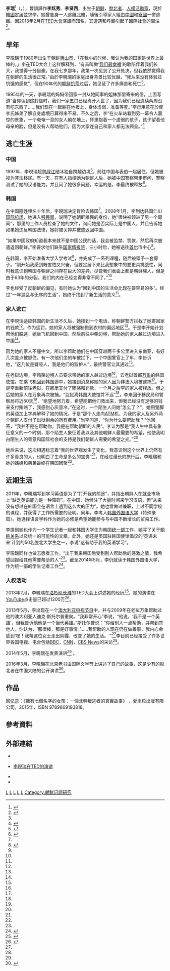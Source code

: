 {{Infobox person
| 姓名       = 李晛瑞<br>이현서
| 图像       = Escape from North Korea.jpg
| 图像大小   = 250px
| 图像说明   = 李晛瑞在[[TED|TED]]演讲，2013年 
| 出生日期   = {{Birth year and age|1980|1}}
| 出生地     = {{PRK}}[[兩江道|兩江道]][[惠山市|惠山市]]
| birth_name = 金智海 ({{lang|ko|김지해}})
| 居住地     = {{KOR}}
| 国籍       = {{DPRK}}（1980年至2008年）<br>{{ROK}}（2008年至今）
| 别名       = 
| 种族       = 朝鲜族
| 语言       = 
| 教育程度   = 
| 母校       =[[韩国外国语大学|韩国外国语大学]] 
| 职业       = 
| 活跃时期   = 
| 知名原因   = 朝鲜脱北者
| 家乡       = 
| 获奖       = 
| spouse = Brian Gleason
}}
'''李{{ruby-py|晛|-{zh-cn:xiàn;zh-tw:ㄒㄧㄢˋ;zh-hk:jin5}-}}瑞'''<ref>{{Cite web|url = http://www.cankaoxiaoxi.com/world/20150718/855777.shtml|archiveurl=https://web.archive.org/web/20150727011603/http://www.cankaoxiaoxi.com/world/20150718/855777.shtml|title = 英媒采访朝鲜难民:朝鲜人大饥荒时代视中国为救星|accessdate = 2015-08-09|archivedate=2015-07-27|date=2015-07-18|publisher = 参考消息网|language = zh-cn}}</ref>（{{lang-ko|이현서}}，{{bd|1980年|1月|}}），曾誤譯作'''李炫秀'''、'''李贤西 '''，出生于[[朝鲜民主主义人民共和国|朝鲜]]，[[脫北者|脫北者]]、[[人權活動家|人權活動家]]，現於[[韓國|韓國]]定居並求學。她曾隻身一人逃離[[北韓|北韓]]，隨後引導家人經由[[中华人民共和国|中國]]和[[寮國|寮國]]一併逃離。因2013年2月在[[TED大會|TED大會]]演講而知名，其遭遇和呼籲引起了國際社會的關注<ref name=cnn>{{cite web| last =Lee| first =Hyeonseo| title =Why I fled North Korea| work =CNN| date =2013-04-14| language =en| url =http://www.cnn.com/2013/04/14/opinion/lee-north-korea-refugee/index.html?hpt=hp_t1| access-date =2015-08-09| archive-date =2017-08-22| archive-url =https://web.archive.org/web/20170822055630/http://www.cnn.com/2013/04/14/opinion/lee-north-korea-refugee/index.html?hpt=hp_t1| dead-url =no}}</ref>。

== 早年 ==
李晛瑞于1980年出生于朝鲜[[惠山市|惠山市]]，「在我小的时候，我认为我的国家是世界上最棒的。」李在TED大会上这样解释到，“有首叫做‘[[世上无所羡慕|我们最幸福]]’的歌陪伴着我们长大，我觉得十分自豪。在我七岁那年，我第一次见到了公开处决，但我依然觉得我在朝鲜的生活很正常。”由於李晛瑞的家庭出身背景比较优越，“我从来没有体验过饥饿的感觉”，但在90年代的[[朝鲜饥荒|朝鲜饥荒]]过后，她见证了许多痛苦和死亡<ref name=cnn/>。

1995年的一天，李晛瑞的妈妈带回家一封从她同事的姐妹那里寄来的信，上面写道“当你读到这封信时，我们一家五口已经离开人世了，因为我们已经连续两周没有吃东西了......我们现在一起躺在地板上，身体虚弱，准备等死。”李母用意在於使李氏姊弟了解自身處境已算得來不易。不久之后，李“在火车站看到另一幕令人震惊的景象，一个奄奄一息的女人躺在地上，怀里抱着一个虚弱的孩子，孩子望着他母亲的脸，但是没有人帮助他们，因为大家连自己和家人都无法顾全。”<ref>{{cite web| last =Gye| first =Hugo| title ='I saw my first execution at SEVEN': North Korean defector reveals ordeal of growing up in dictatorship where famine was so bad the streets were lined with dead bodies| work =Daily Mail| date =2013-04-15| language =en| url =http://www.dailymail.co.uk/news/article-2309349/North-Korean-defector-reveals-ordeal-growing-dictatorship-famine-bad-streets-lined-dead-bodies.html| access-date =2015-08-09| archive-date =2020-11-12| archive-url =https://web.archive.org/web/20201112010446/https://www.dailymail.co.uk/news/article-2309349/North-Korean-defector-reveals-ordeal-growing-dictatorship-famine-bad-streets-lined-dead-bodies.html| dead-url =no}}</ref>

== 逃亡生涯 ==
=== 中国 ===
1997年，李晛瑞趁[[鸭绿江|鸭绿江]]结冰独自跨越边境<ref>{{Cite web|url = http://chinesenewsgroup.com/news/292780|title = 北朝鲜叛逃者: 来自另一个世界|accessdate = 2015-08-09|author = |date = 2015年7月27日|language = zh-cn|publisher = 大中资讯网|archive-date = 2018-09-22|archive-url = https://web.archive.org/web/20180922135710/http://chinesenewsgroup.com/news/292780|dead-url = no}}</ref>，前往中国与表伯一起居住，但她被视为非法移民。有一天，在有人指控她为朝鲜人后，她被中国警察带走审问，警察测试了她的汉语能力，并且问了她很多问题。幸运的是，李最终被释放<ref name=":0">{{Cite web|url = http://open.163.com/movie/2013/3/V/6/M90Q0TDEB_M90Q117V6.html|title = 我的北韩逃亡记|accessdate = 2015-08-09|author = |date = |publisher = 网易公开课|language = zh-cn|archive-url = https://web.archive.org/web/20150904135118/http://open.163.com/movie/2013/3/V/6/M90Q0TDEB_M90Q117V6.html|archive-date = 2015-09-04|dead-url = yes}}</ref>。

=== 韩国 ===
在中国隐姓埋名十年后，李晛瑞决定冒险去韩国<ref name=cnn/>。2008年1月，李到达韩国[[仁川国际机场|仁川国际机场]]，她进入[[移民局|移民局]]，说明了她朝鲜难民的身份，她“很快被领进了另一个房间”，那里的工作人员检查了她的文件，询问她是否实际上是中国人，并且告诉她如果她违反韩国法律，她将被关押并被遣返回中国。

“如果中国政府知道我本来就不是中国公民的话，我会被监禁、罚款，然后再次被遣返回朝鲜。”李要求他们联系[[大韓民國國家情報院|国家情报院]]，三小时后，她被送往[[首尔|首尔]]市中心<ref name=wsj>{{cite web| last =Gale| first =Alastair| title =A Defector’s Tale: Lee Hyeon-seo| work =Wall Street Journal| date =2011-07-11| language =en| url =http://blogs.wsj.com/korearealtime/2011/07/11/a-defectors-tale-lee-hyeon-seo/| access-date =2015-08-09| archive-date =2019-11-08| archive-url =https://web.archive.org/web/20191108011052/https://blogs.wsj.com/korearealtime/2011/07/11/a-defectors-tale-lee-hyeon-seo/| dead-url =no}}</ref>。

在韩国，李开始准备大学入学考试<ref name=cnn/>，并完成了一系列课程，随后被赠予一套房子。“刚开始我感到既害怕又兴奋，但要定居下来比我想象中的要更具挑战性，同时我意识到韩国与朝鲜之间存在巨大的差异，尽管我们表面上都是朝鲜族人，但是由于63年的分裂，我们的内在已经变得非常不同了。”<ref name=wsj/>

李也经受了反朝鲜的偏见，有时她认为“回到中国的生活会比现在要容易的多”。经过“一年混乱与无序的生活”，她终于找到了新生活的意义<ref name=wsj/>。

=== 家人逃亡 ===
在李晛瑞适应韩国的新生活不久后，她接到一个电话，称朝鲜警方拦截了她寄回家的钱款<ref name=":0" />。作为惩罚，她的家人将被强制搬到农村的偏远地区<ref name=cnn/>。于是李开始计划帮他们脱逃，她坐飞机回到中国，然后前往中朝边境，帮助她的家人越过边境进入中国<ref name=wsj/>。

因为她的家人不懂中文，所以李帮助他们在中国穿越两千多公里进入东南亚，有好几次差点被抓住。有一次他们坐的车被拦下，一个中国警官上了车，李告诉他，“这几位是聋哑人，我是他们的监护人”，最终警官让其通过<ref name=cnn/>。

在老挝边境，李贿赂边境人员要求带她的家人越过边境<ref name=":0" />，去老挝首都[[万象省|万象]]的韩国使馆。在乘飞机回到韩国途中，她接到消息称她的家人因为非法入境被逮捕<ref name=wsj/>。于是李重新前往老挝，在那里支付了贿赂和罚款，一个月之后李的家人被释放。但之后她的家人在万象再次被捕。“监狱离韩国大使馆并不远”<ref name=cnn/>，李来回于移民局和警察局将近50天<ref name=wsj/>，“绝望地努力着，希望能把他们救出来，但我已经没有足够的钱来支付贿赂了，我感到心灰意冷。”在这时，一个陌生人问她“怎么了？”，她用蹩脚的英语加上字典解释了她的情况，于是“那个人走向[[ATM|ATM]]机，为我的家人及另外两个朝鲜人支付了出狱剩余的所有费用。”当李问道，“你为什么要帮助我？”他回答，“我并不是在帮助你，我是在帮助朝鲜的人民”。李认为那是“我人生中具有象征意义的一个时刻，那个陌生人象征着我以及其他朝鲜人最需要的希望，他使我明白陌生人的善意和国际社会的支持是我们朝鲜人需要的希望之光。”<ref name=cnn/>

她后来说，这次相遇标志着“我的世界观发生了变化，我意识到这个世界上仍然有许多善良的人，也明白了生命是多么的宝贵”<ref name=wsj/>，在经过漫长的旅行后，李晛瑞和她的媽媽和弟弟最终在韩国团聚<ref name=cnn/>。

== 近期生活 ==
2011年，李晛瑞写到学习英语是为了“打开我的前途”，并指出朝鲜人在就业市场上“缺乏英语能力是一种障碍”。在中国，她倾注了大量时间来学习汉语，但“从来没有想过在韩国会在语言上遇到这么大的压力”。她也曾做过兼职，上过不同学校的课程，并获得了工作所需要的证明。同年，李考入[[韩国外国语大学|韩国外国语大学]]（特殊录取）。她选择语言学科作为她的必修是希望她能参与与中国不断增长的贸易工作。

李提到她也作为一个学生记者一起和韩国大学生为韩国[[统一部|统一部]]工作，她写了关于[[朝鮮半島南北關係|朝韩关系]]以及统一的可能性的文章。此外，她还是英国驻韩国使馆倡议的‘英语未来’计划的50名脱北大学生之一，李说“这有助于我的英语学习”。

李晛瑞同样也做志愿者工作，“出于我来韩国后受到别人帮助后的感激之情，我希望回报给其他需要帮助的人”<ref name=wsj/>。截至2014年5月，李仍就读于韩国外国语大学，作为统一部的学生记者工作<ref name=oslo>{{cite web|url=http://www.oslofreedomforum.com/pdfs/OFF14Speakers.pdf|archiveurl=https://web.archive.org/web/20140421115035/http://www.oslofreedomforum.com/pdfs/OFF14Speakers.pdf|title=存档副本 |accessdate=2014-07-29 |archivedate=2014-04-21 }}</ref>。

=== 人权活动 ===
2013年2月，李晛瑞在[[洛杉矶|洛杉矶]][[長灘_(加利福尼亞州)|长滩]]的TED大会上讲述她的经历<ref name=ted>{{cite web| last =Ha| first =Thu-Huong| title =North Korean defector Hyeonseo Lee reunited with the man who saved her family| work =TED| date =2013-05-20| language =en| url =http://blog.ted.com/2013/05/20/north-korean-defector-hyeonseo-lee-reunited-with-the-man-who-saved-her-family/| access-date =2015-08-09| archive-date =2015-02-16| archive-url =https://web.archive.org/web/20150216024331/http://blog.ted.com/2013/05/20/north-korean-defector-hyeonseo-lee-reunited-with-the-man-who-saved-her-family/| dead-url =no}}</ref>，她的演讲在[[YouTube|YouTube]]点击量已超过1200万<ref name=prem>{{cite web|url=http://www.premium-speakers.hk/eng/Hyeonseo-Lee_98024_.shtml|archiveurl=https://web.archive.org/web/20140808054243/http://www.premium-speakers.hk/eng/Hyeonseo-Lee_98024_.shtml|title=存档副本 |accessdate=2014-06-28 |archivedate=2014-08-08 }}</ref>。

2013年5月，李出现在一个[[澳大利亚|澳大利亚]][[电视节目|电视节目]]中，并与2009年在老挝万象帮助过他的澳大利亚人迪克·斯托尔普重聚。“我非常开心”李说，“他说，‘我不是一个英雄’，但我告诉他他是一个当代英雄。”斯托尔普说：“你给别人一点帮助，并帮到其他人，你认为，‘那很棒，那是好事情。’......我帮助的人现在仍在做善事，我内心会感到‘嘿！我帮这位女士走出阴霾，改变了她的生活。'”<ref name=ted/>李目前已经接受了许多世界各国电视、电台包括[[英国广播公司|BBC]]，[[CNN|CNN]]，[[CBS_News|CBS News]]的采访<ref name=prem/>。

2014年5月，李晛瑞在{{link-en|奥斯陆自由论坛|Oslo Freedom Forum}}发表演讲<ref name=oslo/> 。

2016年3月，李晛瑞在北京老书虫国际文学节上讲述了自己的故事，这是少有的脱北者在中国大陆的公开演讲<ref>{{Cite web|url=http://cn.nytimes.com/asia-pacific/20160401/c01chinalee/|title=访谈：在中国躲藏十年的脱北女孩|accessdate=2015-04-02|author=|date=2015-04-01|publisher=[[纽约时报|纽约时报]]|archive-date=2020-10-31|archive-url=https://web.archive.org/web/20201031084906/https://cn.nytimes.com/asia-pacific/20160401/c01chinalee/|dead-url=no}}</ref>。

== 作品 ==
[[回忆录|回忆录]]：《擁有七個名字的女孩：一個北韩叛逃者的真實故事》 ，愛米粒出版有限公司，2015年，ISBN 9789869193818。

== 參考資料 ==
{{Reflist|2}}

== 外部連結 ==
*{{en}}{{official website|http://www.premium-speakers.ch/eng/Hyeonseo-Lee_93065_.shtml?}}
*{{en}}[https://www.ted.com/talks/hyeonseo_lee_my_escape_from_north_korea 李晛瑞在TED的演讲] {{Wayback|url=https://www.ted.com/talks/hyeonseo_lee_my_escape_from_north_korea |date=20210326184748 }}
*{{en}}{{Facebook|HyeonseoLeeNK}}
*{{zh-cn}}{{Sinaweibo|hyeonseolee}}

[[Category:朝鲜人权运动者|L]]
[[Category:脫北者|L]]
[[Category:TED演講人|L]]
[[Category:韓國外國語大學校友|L]]
[[Category:李姓|L]]
[[Category:朝鲜问题研究|Category:朝鲜问题研究]]